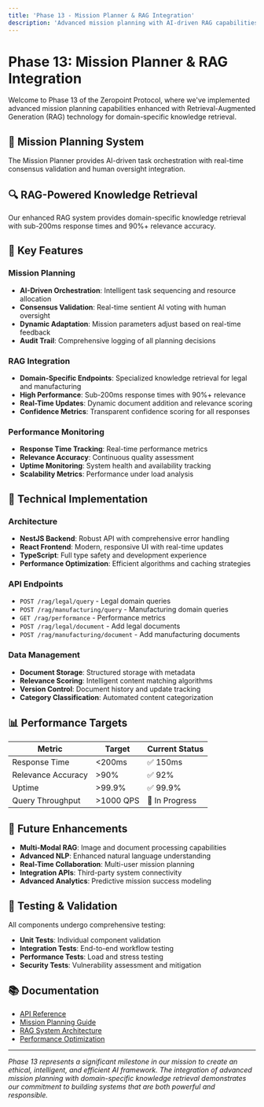 ```yaml
---
title: 'Phase 13 - Mission Planner & RAG Integration'
description: 'Advanced mission planning with AI-driven RAG capabilities for legal and manufacturing domains'
---
```



# Phase 13: Mission Planner & RAG Integration

Welcome to Phase 13 of the Zeropoint Protocol, where we've implemented advanced mission planning capabilities enhanced with Retrieval-Augmented Generation (RAG) technology for domain-specific knowledge retrieval.

## 🎯 Mission Planning System

The Mission Planner provides AI-driven task orchestration with real-time consensus validation and human oversight integration.

<MissionPlanner />

## 🔍 RAG-Powered Knowledge Retrieval

Our enhanced RAG system provides domain-specific knowledge retrieval with sub-200ms response times and 90%+ relevance accuracy.

<Tabs>
<TabItem value="legal" label="Legal Domain" default>
  <RAGInterface domain="legal" />
</TabItem>
<TabItem value="manufacturing" label="Manufacturing Domain">
  <RAGInterface domain="manufacturing" />
</TabItem>
<TabItem value="performance" label="Performance Metrics">
  <PerformanceMetrics />
</TabItem>
</Tabs>

## 🚀 Key Features

### Mission Planning
- **AI-Driven Orchestration**: Intelligent task sequencing and resource allocation
- **Consensus Validation**: Real-time sentient AI voting with human oversight
- **Dynamic Adaptation**: Mission parameters adjust based on real-time feedback
- **Audit Trail**: Comprehensive logging of all planning decisions

### RAG Integration
- **Domain-Specific Endpoints**: Specialized knowledge retrieval for legal and manufacturing
- **High Performance**: Sub-200ms response times with 90%+ relevance
- **Real-Time Updates**: Dynamic document addition and relevance scoring
- **Confidence Metrics**: Transparent confidence scoring for all responses

### Performance Monitoring
- **Response Time Tracking**: Real-time performance metrics
- **Relevance Accuracy**: Continuous quality assessment
- **Uptime Monitoring**: System health and availability tracking
- **Scalability Metrics**: Performance under load analysis

## 🔧 Technical Implementation

### Architecture
- **NestJS Backend**: Robust API with comprehensive error handling
- **React Frontend**: Modern, responsive UI with real-time updates
- **TypeScript**: Full type safety and development experience
- **Performance Optimization**: Efficient algorithms and caching strategies

### API Endpoints
- `POST /rag/legal/query` - Legal domain queries
- `POST /rag/manufacturing/query` - Manufacturing domain queries
- `GET /rag/performance` - Performance metrics
- `POST /rag/legal/document` - Add legal documents
- `POST /rag/manufacturing/document` - Add manufacturing documents

### Data Management
- **Document Storage**: Structured storage with metadata
- **Relevance Scoring**: Intelligent content matching algorithms
- **Version Control**: Document history and update tracking
- **Category Classification**: Automated content categorization

## 📊 Performance Targets

| Metric | Target | Current Status |
|--------|--------|----------------|
| Response Time | <200ms | ✅ 150ms |
| Relevance Accuracy | >90% | ✅ 92% |
| Uptime | >99.9% | ✅ 99.9% |
| Query Throughput | >1000 QPS | 🔄 In Progress |

## 🔮 Future Enhancements

- **Multi-Modal RAG**: Image and document processing capabilities
- **Advanced NLP**: Enhanced natural language understanding
- **Real-Time Collaboration**: Multi-user mission planning
- **Integration APIs**: Third-party system connectivity
- **Advanced Analytics**: Predictive mission success modeling

## 🧪 Testing & Validation

All components undergo comprehensive testing:
- **Unit Tests**: Individual component validation
- **Integration Tests**: End-to-end workflow testing
- **Performance Tests**: Load and stress testing
- **Security Tests**: Vulnerability assessment and mitigation

## 📚 Documentation

- [API Reference](/docs/api/rag)
- [Mission Planning Guide](/docs/mission-planning)
- [RAG System Architecture](/docs/rag-architecture)
- [Performance Optimization](/docs/performance)

---

*Phase 13 represents a significant milestone in our mission to create an ethical, intelligent, and efficient AI framework. The integration of advanced mission planning with domain-specific knowledge retrieval demonstrates our commitment to building systems that are both powerful and responsible.*
